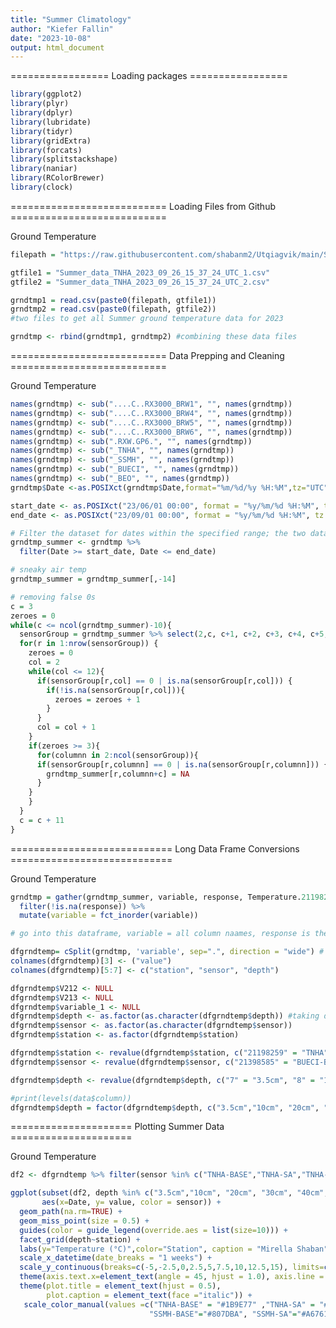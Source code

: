 ```yaml
---
title: "Summer Climatology"
author: "Kiefer Fallin"
date: "2023-10-08"
output: html_document
---
```

=================
Loading packages
=================
```r
library(ggplot2)
library(plyr)
library(dplyr)
library(lubridate)
library(tidyr)
library(gridExtra)
library(forcats)
library(splitstackshape) 
library(naniar)
library(RColorBrewer)
library(clock)
```

===========================
Loading Files from Github
===========================

Ground Temperature
```r
filepath = "https://raw.githubusercontent.com/shabanm2/Utqiagvik/main/Summer_2023_Climatology/Summer%202023%20Data/"

gtfile1 = "Summer_data_TNHA_2023_09_26_15_37_24_UTC_1.csv"
gtfile2 = "Summer_data_TNHA_2023_09_26_15_37_24_UTC_2.csv"
```

```r
grndtmp1 = read.csv(paste0(filepath, gtfile1))
grndtmp2 = read.csv(paste0(filepath, gtfile2))
#two files to get all Summer ground temperature data for 2023

grndtmp <- rbind(grndtmp1, grndtmp2) #combining these data files
```

===========================
Data Prepping and Cleaning
===========================

Ground Temperature
```r
names(grndtmp) <- sub("....C..RX3000_BRW1", "", names(grndtmp))
names(grndtmp) <- sub("....C..RX3000_BRW4", "", names(grndtmp))
names(grndtmp) <- sub("....C..RX3000_BRW5", "", names(grndtmp))
names(grndtmp) <- sub("....C..RX3000_BRW6", "", names(grndtmp))
names(grndtmp) <- sub(".RXW.GP6.", "", names(grndtmp))
names(grndtmp) <- sub("_TNHA", "", names(grndtmp))
names(grndtmp) <- sub("_SSMH", "", names(grndtmp))
names(grndtmp) <- sub("_BUECI", "", names(grndtmp))
names(grndtmp) <- sub("_BEO", "", names(grndtmp))
grndtmp$Date <-as.POSIXct(grndtmp$Date,format="%m/%d/%y %H:%M",tz="UTC")
```

```r
start_date <- as.POSIXct("23/06/01 00:00", format = "%y/%m/%d %H:%M", tz = "UTC")
end_date <- as.POSIXct("23/09/01 00:00", format = "%y/%m/%d %H:%M", tz = "UTC")

# Filter the dataset for dates within the specified range; the two datasets we imported, when combined, go past our dates for Summer (6/1-9/1)
grndtmp_summer <- grndtmp %>%
  filter(Date >= start_date, Date <= end_date)
```

```r

# sneaky air temp
grndtmp_summer = grndtmp_summer[,-14]

# removing false 0s
c = 3 
zeroes = 0
while(c <= ncol(grndtmp_summer)-10){
  sensorGroup = grndtmp_summer %>% select(2,c, c+1, c+2, c+3, c+4, c+5, c+6, c+7, c+8, c+9, c+10)
  for(r in 1:nrow(sensorGroup)) {
    zeroes = 0
    col = 2
    while(col <= 12){
      if(sensorGroup[r,col] == 0 | is.na(sensorGroup[r,col])) { 
        if(!is.na(sensorGroup[r,col])){
          zeroes = zeroes + 1 
        }
      }
      col = col + 1
    }
    if(zeroes >= 3){ 
      for(columnn in 2:ncol(sensorGroup)){
      if(sensorGroup[r,columnn] == 0 | is.na(sensorGroup[r,columnn])) { 
        grndtmp_summer[r,columnn+c] = NA
      }
    }
    }
  }
  c = c + 11 
}
```

============================
Long Data Frame Conversions
============================

Ground Temperature
```r
grndtmp = gather(grndtmp_summer, variable, response, Temperature.21198259.21206939.7:Temperature.21401803.21398591.17) %>%
  filter(!is.na(response)) %>%
  mutate(variable = fct_inorder(variable))

# go into this dataframe, variable = all column naames, response is the numbers that will fill that column, first column to last column, etc.

dfgrndtemp= cSplit(grndtmp, 'variable', sep=".", direction = "wide") # texttocols, 
colnames(dfgrndtemp)[3] <- ("value")
colnames(dfgrndtemp)[5:7] <- c("station", "sensor", "depth")

dfgrndtemp$V212 <- NULL
dfgrndtemp$V213 <- NULL
dfgrndtemp$variable_1 <- NULL
dfgrndtemp$depth <- as.factor(as.character(dfgrndtemp$depth)) #taking depth from numbers and turning it into a character, then to factor (cant go from number to factor) -- when we want to sort by depth it wont take a number, only a factor **
dfgrndtemp$sensor <- as.factor(as.character(dfgrndtemp$sensor))
dfgrndtemp$station <- as.factor(dfgrndtemp$station)

dfgrndtemp$station <- revalue(dfgrndtemp$station, c("21198259" = "TNHA", "21401800" = "BUECI", "21401801" = "SSMH", "21401803" = "BEO")) #renaming the stations
dfgrndtemp$sensor <- revalue(dfgrndtemp$sensor, c("21398585" = "BUECI-BASE", "21398590" = "BUCEI-SA", "21398583" = "BUECI-SB", "21393042" = "BUCEI-SC", "21398584" = "BUCEI-SD", "21398579" = "BUCEI-SE", "21398578" = "BUCEI-SF.01", "21398598" = "BUCEI-SF.02", "21398588" ="SSMH-BASE","21393049" = "SSMH-SD", "21398599" = "SSMH-SA", "21393044" = "SSMH-SB", "21393049" = "SSMH-SD" , "21206939" = "TNHA-BASE", "21398593" = "TNHA-SA", "21398587"="TNHA-SB","21398601" = "TNHA-SD", "21393047" = "TNHA-SC", "21393048" = "BEO-B06", "21398591" = "BEO-B05"))

dfgrndtemp$depth <- revalue(dfgrndtemp$depth, c("7" = "3.5cm", "8" = "10cm", "9" = "20cm", "10" = "30cm", "11" = "40cm", "12" = "50cm", "13" = "55cm", "14" = "65cm", "15" = "75cm", "16" = "85cm", "17" = "90cm"))

#print(levels(data$column)) 
dfgrndtemp$depth = factor(dfgrndtemp$depth, c("3.5cm","10cm", "20cm", "30cm", "40cm", "50cm", "55cm", "65cm", "75cm", "85cm", "90cm"))

```

=====================
Plotting Summer Data
=====================

Ground Temperature
```r
df2 <- dfgrndtemp %>% filter(sensor %in% c("TNHA-BASE","TNHA-SA","TNHA-SB","TNHA-SC","TNHA-SD","SSMH-BASE","SSMH-SA","SSMH-SB","SSMH-SC","SSMH-SD","BEO-B05","BEO-B06") & depth %in% c("3.5cm","10cm", "20cm", "30cm", "40cm", "50cm", "55cm", "65cm", "75cm", "85cm", "90cm")) #specify sensors and depths of interest here

ggplot(subset(df2, depth %in% c("3.5cm","10cm", "20cm", "30cm", "40cm", "50cm", "55cm", "65cm", "75cm", "85cm", "90cm") & value >.002 | value < -0.002),
       aes(x=Date, y= value, color = sensor)) + 
  geom_path(na.rm=TRUE) +
  geom_miss_point(size = 0.5) +
  guides(color = guide_legend(override.aes = list(size=10))) +
  facet_grid(depth~station) +
  labs(y="Temperature (°C)",color="Station", caption = "Mirella Shaban") +
  scale_x_datetime(date_breaks = "1 weeks") +
  scale_y_continuous(breaks=c(-5,-2.5,0,2.5,5,7.5,10,12.5,15), limits=c(-6, 14)) +
  theme(axis.text.x=element_text(angle = 45, hjust = 1.0), axis.line = element_line(colour = "black", size =0.5, linetype = "solid")) +
  theme(plot.title = element_text(hjust = 0.5), 
        plot.caption = element_text(face ="italic")) +
   scale_color_manual(values =c("TNHA-BASE" = "#1B9E77" ,"TNHA-SA" = "#D95F02", "TNHA-SB"="#7570B3", "TNHA-SC" = "#E7298A", "TNHA-SD"="#66A61E",
                               "SSMH-BASE"="#807DBA", "SSMH-SA"="#A6761D", "SSMH-SB"= "#4292C6", "SSMH-SC"= "#DD3497", "SSMH-SD"="#7A0177", "BEO-B05"="#6BAED6", "BEO-B06"= "#084594"))
```


